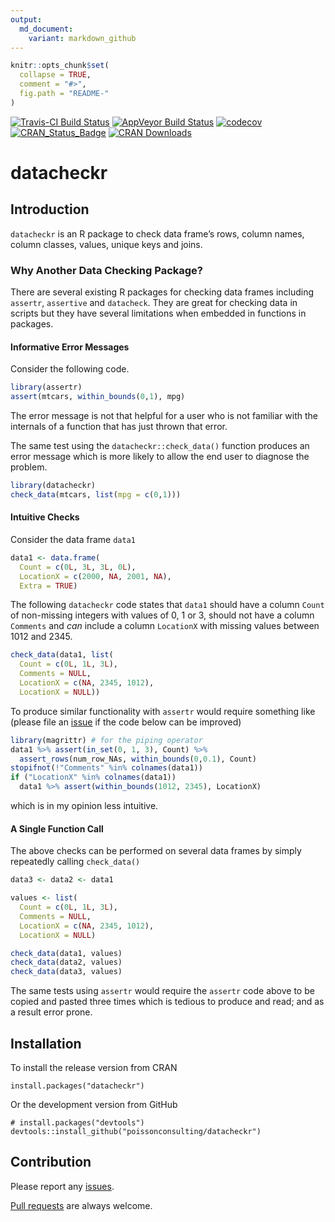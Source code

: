 ```yaml
---
output:
  md_document:
    variant: markdown_github
---
```


<!-- README.md is generated from README.Rmd. Please edit that file -->

```r
knitr::opts_chunk$set(
  collapse = TRUE,
  comment = "#>",
  fig.path = "README-"
)
```

[![Travis-CI Build Status](https://travis-ci.org/poissonconsulting/datacheckr.svg?branch=master)](https://travis-ci.org/poissonconsulting/datacheckr)
[![AppVeyor Build Status](https://ci.appveyor.com/api/projects/status/github/poissonconsulting/datacheckr?branch=master&svg=true)](https://ci.appveyor.com/project/poissonconsulting/datacheckr)
[![codecov](https://codecov.io/gh/poissonconsulting/datacheckr/branch/master/graph/badge.svg)](https://codecov.io/gh/poissonconsulting/datacheckr)
[![CRAN_Status_Badge](http://www.r-pkg.org/badges/version/datacheckr)](https://cran.r-project.org/package=datacheckr)
[![CRAN Downloads](http://cranlogs.r-pkg.org/badges/grand-total/datacheckr)](https://hadley.shinyapps.io/cran-downloads)

# datacheckr

## Introduction

`datacheckr` is an R package to check data frame's rows, column names,
    column classes, values, unique keys and joins.

### Why Another Data Checking Package?

There are several existing R packages for checking data frames including
`assertr`, `assertive` and `datacheck`. They are 
great for checking data in scripts but they have several limitations 
when embedded in functions in packages. 

#### Informative Error Messages

Consider the following code.
```r
library(assertr)
assert(mtcars, within_bounds(0,1), mpg)
```
The error message is not that helpful for a user who is not familiar with the internals of a function that has just thrown that error.

The same test using the `datacheckr::check_data()` function produces an error message 
which is more likely to allow the end user to diagnose the problem.
```r
library(datacheckr)
check_data(mtcars, list(mpg = c(0,1)))
```

#### Intuitive Checks

Consider the data frame `data1`
```r
data1 <- data.frame(
  Count = c(0L, 3L, 3L, 0L), 
  LocationX = c(2000, NA, 2001, NA), 
  Extra = TRUE)
```

The following `datacheckr` code states that `data1` 
should have a column `Count` of non-missing integers with values of 0, 1 or 3, 
should not have a column `Comments` and 
*can* include a column `LocationX` with missing values between 1012 and 2345.
```r
check_data(data1, list(
  Count = c(0L, 1L, 3L), 
  Comments = NULL, 
  LocationX = c(NA, 2345, 1012),
  LocationX = NULL))
```

To produce similar functionality with `assertr` would require something like
(please file an [issue](https://github.com/poissonconsulting/datacheckr/issues) 
if the code below can be improved)
```r
library(magrittr) # for the piping operator
data1 %>% assert(in_set(0, 1, 3), Count) %>%
  assert_rows(num_row_NAs, within_bounds(0,0.1), Count)
stopifnot(!"Comments" %in% colnames(data1))
if ("LocationX" %in% colnames(data1))
  data1 %>% assert(within_bounds(1012, 2345), LocationX)
```
which is in my opinion less intuitive.

#### A Single Function Call

The above checks can be performed
on several data frames by simply repeatedly calling `check_data()`
```r
data3 <- data2 <- data1

values <- list(
  Count = c(0L, 1L, 3L), 
  Comments = NULL, 
  LocationX = c(NA, 2345, 1012),
  LocationX = NULL)

check_data(data1, values)
check_data(data2, values)
check_data(data3, values)
```

The same tests using `assertr` would require the 
`assertr` code above to
be copied and pasted three times
which is tedious to produce and read; and as a result error prone.

## Installation

To install the release version from CRAN
```
install.packages("datacheckr")
```

Or the development version from GitHub
```
# install.packages("devtools")
devtools::install_github("poissonconsulting/datacheckr")
```

## Contribution

Please report any [issues](https://github.com/poissonconsulting/datacheckr/issues).

[Pull requests](https://github.com/poissonconsulting/datacheckr/pulls) are always welcome.

